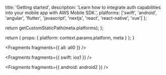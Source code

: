 
  title: 'Getting started',
  description:
    'Learn how to integrate auth capabilities into your mobile app with AWS Mobile SDK.',
  platforms: ['swift', 'android', 'angular', 'flutter', 'javascript', 'nextjs', 'react', 'react-native', 'vue']
};

  return getCustomStaticPath(meta.platforms);
};

  return {
    props: {
      platform: context.params.platform,
      meta
    }
  };
}


<Fragments fragments={{ all: all0 }} />


<Fragments fragments={{ swift: ios1 }} />


<Fragments fragments={{ android: android2 }} />
